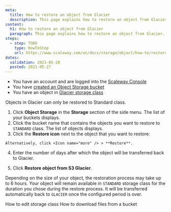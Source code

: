```yaml
---
meta:
  title: How to restore an object from Glacier
  description: This page explains how to restore an object from Glacier.
content:
  h1: How to restore an object from Glacier
  paragraph: This page explains how to restore an object from Glacier.
steps:
  - step: TODO
    type: HowToStep
    url: https://www.scaleway.com/en/docs/storage/object/how-to/restore-object-from-glacier
dates:
  validation: 2021-05-28
  posted: 2021-05-27
---
```


<Message type="requirement">

  - You have an account and are logged into the [Scaleway Console](https://console.scaleway.com)  
  - You have [created an Object Storage bucket](/storage/object/how-to/create-a-bucket/)
  - You have an object in [Glacier storage class](/storage/object/how-to/edit-storage-class)

</Message>

<Message type="important">

  Objects in Glacier can only be restored to Standard class. 

</Message>

1. Click **Object Storage** in the **Storage** section of the side menu. The list of your buckets displays.
2. Click the bucket name that contains the objects you want to restore to `STANDARD` class. The list of objects displays.
3. Click the **Restore icon** next to the object that you want to restore:

  <Lightbox src="scaleway-restore-button.png" alt="" />

  <Message type="tip">

    Alternatively, click <Icon name="more" /> > **Restore**.

  </Message>

4. Enter the number of days after which the object will be transferred back to Glacier. 

  <Lightbox src="scaleway-restore-from-glacier.png" alt="" />

5. Click **Restore object from S3 Glacier**.

<Message type="note">

  Depending on the size of your object, the restoration process may take up to 6 hours. Your object will remain available in `STANDARD` storage class for the duration you chose during the restore process. It will be transferred automatically back to `GLACIER` once the configured period is over. 

</Message>

<Navigation title="See Also">
  <PreviousButton to="/storage/object/how-to/edit-storage-class">How to edit storage class</PreviousButton>
  <NextButton to="/storage/object/how-to/download-files-from-a-bucket/">How to download files from a bucket</NextButton>
</Navigation>